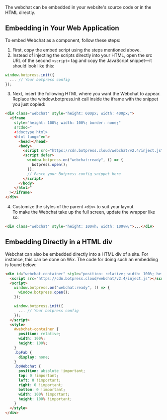 
The webchat can be embedded in your website's source code or in the HTML directly.

## Embedding in Your Web Application

To embed Webchat as a component, follow these steps:

1. First, copy the embed script using the steps mentioned above.
2. Instead of injecting the scripts directly into your HTML, open the src URL of the second `<script>` tag and copy the JavaScript snippet—it should look like this:

```javascript
window.botpress.init({
  ... // Your botpress config
});
```

3. Next, insert the following HTML where you want the Webchat to appear. Replace the window.botpress.init call inside the iframe with the snippet you just copied:

```html {14}
<div class="webchat" style="height: 600px; width: 400px;">
  <iframe
    style="height: 100%; width: 100%; border: none;"
    srcdoc="
    <!doctype html>
    <html lang="en">
      <head></head>
      <body>
        <script src="https://cdn.botpress.cloud/webchat/v2.4/inject.js"></script>
        <script defer>
          window.botpress.on("webchat:ready", () => {
            botpress.open();
          });
          // Paste your Botpress config snippet here
        </script>
      </body>
    </html>"
  ></iframe>
</div>
```

4. Customize the styles of the parent `<div>` to suit your layout. \
   <Tip>To make the Webchat take up the full screen, update the wrapper like so: </Tip>

```html
<div class="webchat" style="height: 100vh; width: 100vw;">...</div>
```

## Embedding Directly in a HTML div

Webchat can also be embedded directly into a HTML div of a site. For instance, this can be done on Wix. The code for doing such an embedding is found below:

```html {8-10}
<div id="webchat-container" style="position: relative; width: 100%; height: 100%;">
  <script src="https://cdn.botpress.cloud/webchat/v2.4/inject.js"></script>
  <script>
    window.botpress.on("webchat:ready", () => {
      window.botpress.open();
    });

    window.botpress.init({
      ... // Your botpress config
    });
  </script>
  <style>
    #webchat-container {
      position: relative;
      width: 100%;
      height: 100%;
    }
    .bpFab {
      display: none;
    }
    .bpWebchat {
      position: absolute !important;
      top: 0 !important;
      left: 0 !important;
      right: 0 !important;
      bottom: 0 !important;
      width: 100% !important;
      height: 100% !important;
    }
  </style>
</div>
```
